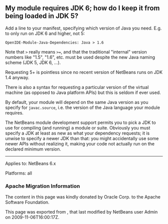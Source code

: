 <!--

    Licensed to the Apache Software Foundation (ASF) under one
    or more contributor license agreements.  See the NOTICE file
    distributed with this work for additional information
    regarding copyright ownership.  The ASF licenses this file
    to you under the Apache License, Version 2.0 (the
    "License"); you may not use this file except in compliance
    with the License.  You may obtain a copy of the License at

      http://www.apache.org/licenses/LICENSE-2.0

    Unless required by applicable law or agreed to in writing,
    software distributed under the License is distributed on an
    "AS IS" BASIS, WITHOUT WARRANTIES OR CONDITIONS OF ANY
    KIND, either express or implied.  See the License for the
    specific language governing permissions and limitations
    under the License.

-->

==My module requires JDK 6; how do I keep it from being loaded in JDK 5?==

Add a line to your manifest, specifying which version of Java you need. E.g. to only run on JDK 6 and higher, not 5:

<pre>
OpenIDE-Module-Java-Dependencies: Java > 1.6
</pre>

Note that <tt>></tt> really means <tt>>=</tt>, and that the traditional "internal" version numbers like "1.5", "1.6", etc. must be used despite the new Java naming scheme (JDK 5, JDK 6, ...).

Requesting 5+ is pointless since no recent version of NetBeans runs on JDK 1.4 anyway.

There is also a syntax for requesting a particular version of the virtual machine
(as opposed to Java platform APIs) but this is seldom if ever used.

By default, your module will depend on the same Java version as you specify for <tt>javac.source</tt>,
i.e. the version of the Java language your module requires.

The NetBeans module development support permits you to pick a JDK to use for compiling
(and running) a module or suite.
Obviously you must specify a JDK at least as new as what your dependency requests;
it is unwise to specify a newer JDK than that:
you might accidentally use some newer APIs without realizing it,
making your code not actually run on the declared minimum version.

----------
Applies to: NetBeans 6.x

Platforms: all

===Apache Migration Information===

The content in this page was kindly donated by Oracle Corp. to the
Apache Software Foundation.

This page was exported from , 
that last modified by NetBeans user Admin 
on 2009-11-06T16:00:17Z.


